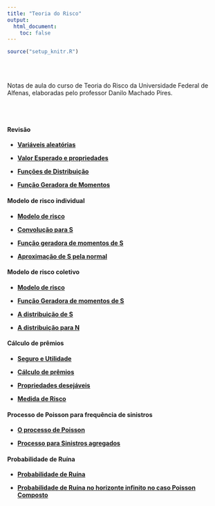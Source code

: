 ```yaml
---
title: "Teoria do Risco"
output:
  html_document:
    toc: false
---
```


```r
source("setup_knitr.R")
```

<br></br>

Notas de aula do curso de Teoria do Risco da Universidade Federal de Alfenas, elaboradas pelo professor Danilo Machado Pires.

<br></br>

#### Revisão

- <a href="https://atuaria.github.io/portalhalley/PDF/TeoriadoRisco/aula 1 -Variaveis aleatorias.pdf"target="_blank">**Variáveis aleatórias**</a>

- <a href="https://atuaria.github.io/portalhalley/PDF/TeoriadoRisco/aula 2 - Valor Esperado e propriedades.pdf"target="_blank">**Valor Esperado e propriedades**</a>

- <a href="https://atuaria.github.io/portalhalley/PDF/TeoriadoRisco/aula 3 - Funcoes de Distribuicao.pdf"target="_blank">**Funções de Distribuição**</a>

- <a href="https://atuaria.github.io/portalhalley/PDF/TeoriadoRisco/aula 4 - Funcao Geradora de Momentos.pdf"target="_blank">**Função Geradora de Momentos**</a>



#### Modelo de risco individual

- <a href="https://atuaria.github.io/portalhalley/PDF/TeoriadoRisco/aula 5 - Modelo de risco.pdf"target="_blank">**Modelo de risco**</a>

- <a href="https://atuaria.github.io/portalhalley/PDF/TeoriadoRisco/aula 6 - Convolucao para S.pdf"target="_blank">**Convolução para S**</a>

- <a href="https://atuaria.github.io/portalhalley/PDF/TeoriadoRisco/aula 7 - Momentos de S.pdf"target="_blank">**Função geradora de momentos de S**</a>

- <a href="https://atuaria.github.io/portalhalley/PDF/TeoriadoRisco/aula 8 - Aproximacao de S pela normal.pdf"target="_blank">**Aproximação de S pela normal**</a>



#### Modelo de risco coletivo

- <a href="https://atuaria.github.io/portalhalley/PDF/TeoriadoRisco/aula 9 - Modelo de risco.pdf"target="_blank">**Modelo de risco**</a>

- <a href="https://atuaria.github.io/portalhalley/PDF/TeoriadoRisco/aula 10 - Funcao Geradora de momentos de S.pdf"target="_blank">**Função Geradora de momentos de S**</a>

- <a href="https://atuaria.github.io/portalhalley/PDF/TeoriadoRisco/aula 11 - A distribuicao de S.pdf"target="_blank">**A distribuição de S**</a>

- <a href="https://atuaria.github.io/portalhalley/PDF/TeoriadoRisco/aula 12 - A distribuicao para N.pdf"target="_blank">**A distribuição para N**</a>



#### Cálculo de prêmios
- <a href="https://atuaria.github.io/portalhalley/PDF/TeoriadoRisco/aula 13 - Seguro e Utilidade.pdf"target="_blank">**Seguro e Utilidade**</a>

- <a href="https://atuaria.github.io/portalhalley/PDF/TeoriadoRisco/aula 14 - Calculo de premios.pdf"target="_blank">**Cálculo de prêmios**</a>

- <a href="https://atuaria.github.io/portalhalley/PDF/TeoriadoRisco/aula 16 - Medida de Risco.pdf"target="_blank">**Propriedades desejáveis**</a>

- <a href="https://atuaria.github.io/portalhalley/PDF/TeoriadoRisco/aula 16 - Medida de Risco.pdf"target="_blank">**Medida de Risco**</a>



#### Processo de Poisson para frequência de sinistros

- <a href="https://atuaria.github.io/portalhalley/PDF/TeoriadoRisco/aula 17 - O processo de Poisson.pdf"target="_blank">**O processo de Poisson**</a>

- <a href="https://atuaria.github.io/portalhalley/PDF/TeoriadoRisco/aula 18 - Processo para Sinistros agregados.pdf"target="_blank">**Processo para Sinistros agregados**</a>



#### Probabilidade de Ruína

- <a href="https://atuaria.github.io/portalhalley/PDF/TeoriadoRisco/aula 19 - Probabilidade de Ruina.pdf"target="_blank">**Probabilidade de Ruína**</a>

- <a href="https://atuaria.github.io/portalhalley/PDF/TeoriadoRisco/aula 20 - Probabilidade de Ruina no horizonte infinito no caso Poisson Composto.pdf"target="_blank">**Probabilidade de Ruína no horizonte infinito no caso Poisson Composto**</a>

<br></br>
<br></br>


